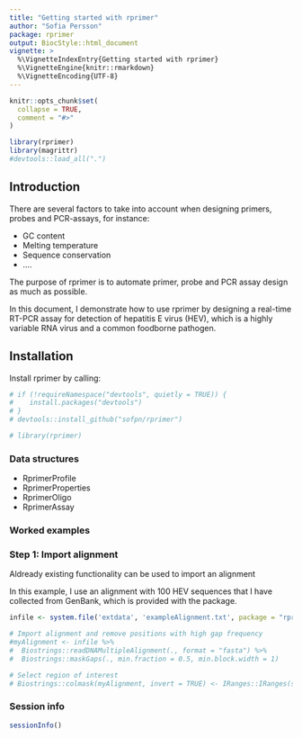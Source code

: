 ```yaml
---
title: "Getting started with rprimer"
author: "Sofia Persson"
package: rprimer
output: BiocStyle::html_document
vignette: >
  %\VignetteIndexEntry{Getting started with rprimer}
  %\VignetteEngine{knitr::rmarkdown}
  %\VignetteEncoding{UTF-8}
---
```


```r
knitr::opts_chunk$set(
  collapse = TRUE,
  comment = "#>"
)
```

```r
library(rprimer)
library(magrittr)
#devtools::load_all(".")

```

## Introduction 

There are several factors to take into account when designing primers, 
probes and PCR-assays, for instance:  

* GC content
* Melting temperature
* Sequence conservation 
* ....

The purpose of rprimer is to automate primer, 
probe and PCR assay design as much as possible. 

In this document, I demonstrate how to use rprimer by designing a real-time 
RT-PCR assay for detection of hepatitis E virus (HEV), 
which is a highly variable RNA virus and a common foodborne pathogen. 

## Installation

Install rprimer by calling: 

```r
# if (!requireNamespace("devtools", quietly = TRUE)) {
#    install.packages("devtools")
# }
# devtools::install_github("sofpn/rprimer")

# library(rprimer)
```

### Data structures

* RprimerProfile
* RprimerProperties 
* RprimerOligo
* RprimerAssay 

### Worked examples 

### Step 1: Import alignment 
Aldready existing functionality can be used to import an alignment 

In this example, I use an alignment with 100 HEV sequences that I have collected 
from GenBank, which is provided with the package. 

```r
infile <- system.file('extdata', 'exampleAlignment.txt', package = "rprimer")
```

```r
# Import alignment and remove positions with high gap frequency
#myAlignment <- infile %>%
#  Biostrings::readDNAMultipleAlignment(., format = "fasta") %>%
#  Biostrings::maskGaps(., min.fraction = 0.5, min.block.width = 1)

# Select region of interest
# Biostrings::colmask(myAlignment, invert = TRUE) <- IRanges::IRanges(start = 1000, end = 5000)

```



### Session info

```r
sessionInfo()
```


